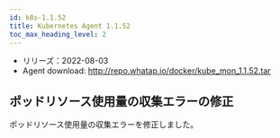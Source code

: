 ```yaml
---
id: k8s-1.1.52
title: Kubernetes Agent 1.1.52
toc_max_heading_level: 2
---
```



-   リリーズ：2022-08-03
-   Agent download: http://repo.whatap.io/docker/kube_mon_1.1.52.tar

## ポッドリソース使用量の収集エラーの修正

ポッドリソース使用量の収集エラーを修正しました。
